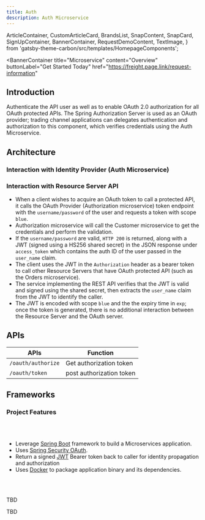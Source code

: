 ```yaml
---
title: Auth
description: Auth Microservice
---
```


<!-- SPDX-License-Identifier: Apache-2.0
SPDXVersion: SPDX-2.2
SPDX-FileCopyrightText: Copyright 2020 FreightTrust and Clearing Corporation -->

  ArticleContainer,
  CustomArticleCard,
  BrandsList,
  SnapContent,
  SnapCard,
  SignUpContainer,
  BannerContainer,
  RequestDemoContent,
  TextImage,
} from 'gatsby-theme-carbon/src/templates/HomepageComponents';


<BannerContainer
  title="Microservice"
  content="Overview"
  buttonLabel="Get Started Today"
  href="https://freight.page.link/request-information"
>


</BannerContainer>


## Introduction

Authenticate the API user as well as to enable OAuth 2.0 authorization for all
OAuth protected APIs. The Spring Authorization Server is used as an OAuth
provider; trading channel applications can delegates authentication and
authorization to this component, which verifies credentials using the Auth
Microservice.

## Architecture

### Interaction with Identity Provider (Auth Microservice)

### Interaction with Resource Server API

- When a client wishes to acquire an OAuth token to call a protected API, it
  calls the OAuth Provider (Authorization microservice) token endpoint with the
  `username/password` of the user and requests a token with scope `blue`.
- Authorization microservice will call the Customer microservice to get the
  credentials and perform the validation.
- If the `username/password` are valid, `HTTP 200` is returned, along with a JWT
  (signed using a HS256 shared secret) in the JSON response under `access_token`
  which contains the auth ID of the user passed in the `user_name` claim.
- The client uses the JWT in the `Authorization` header as a bearer token to
  call other Resource Servers that have OAuth protected API (such as the Orders
  microservice).
- The service implementing the REST API verifies that the JWT is valid and
  signed using the shared secret, then extracts the `user_name` claim from the
  JWT to identify the caller.
- The JWT is encoded with scope `blue` and the the expiry time in `exp`; once
  the token is generated, there is no additional interaction between the
  Resource Server and the OAuth server.

## APIs

| APIs               | Function                 |
| ------------------ | ------------------------ |
| `/oauth/authorize` | Get authorization token  |
| `/oauth/token`     | post authorization token |

## Frameworks

<Tabs>


<Tab label="SpringBoot">


### Project Features

<br />
<br />

- Leverage [Spring Boot](https://projects.spring.io/spring-boot/) framework to
  build a Microservices application.
- Uses
  [Spring Security OAuth](https://spring.io/projects/spring-security-oauth).
- Return a signed [JWT](https://jwt.io/) Bearer token back to caller for
  identity propagation and authorization
- Uses [Docker](https://docs.docker.com/) to package application binary and its
  dependencies.

<br />
<br />

<Row>
  <Column colMd={3} colLg={4} noGutterSm></Column>
  <Column colMd={3} colLg={4} noGutterSm></Column>
  <Column colMd={3} colLg={4} noGutterSm></Column>
</Row>

</Tab>


<Tab label="OpenLiberty">


TBD

</Tab>


<Tab label="Quarkus">


TBD

</Tab>


</Tabs>

